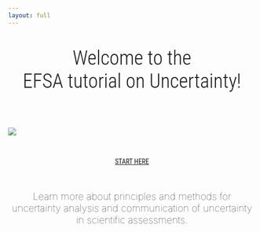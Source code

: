```yaml
---
layout: full
---
```


::: {#main-title style="font-family: 'Roboto Condensed', Roboto, sans-serif; text-align: center; font-size: 2.5rem; font-weight: lighter;"}
Welcome to the  
EFSA tutorial on Uncertainty!
:::

&nbsp;<br>

![](img/EFSA_logo.svg){.preview-image fig-align="center"}

&nbsp;<br>

::: {#start-btn style="font-family: 'Roboto Condensed', Roboto, sans-serif; text-align: center;"}
[START HERE](intro.qmd){.btn .btn-primary .btn-lg role="button"}
:::

&nbsp;<br>

::: {#main-text style="font-size: 1.25rem; font-weight: lighter; text-align: center;"}
Learn more about principles and methods for uncertainty analysis and communication of uncertainty in scientific assessments.
:::

